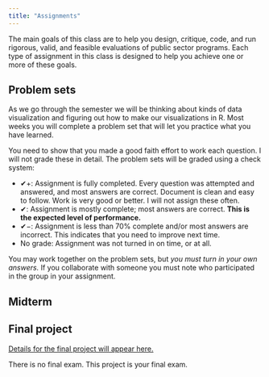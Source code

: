 ```yaml
---
title: "Assignments"
---
```


The main goals of this class are to help you design, critique, code, and run rigorous, valid, and feasible evaluations of public sector programs. Each type of assignment in this class is designed to help you achieve one or more of these goals.


## Problem sets

As we go through the semester we will be thinking about kinds of data visualization and figuring out how to make our visualizations in R. Most weeks you will complete a problem set that will let you practice what you have learned. 

You need to show that you made a good faith effort to work each question. I will not grade these in detail. The problem sets will be graded using a check system:

- ✔+: Assignment is fully completed. Every question was attempted and answered, and most answers are correct. Document is clean and easy to follow. Work is very good or better. I will not assign these often.
- ✔: Assignment is mostly complete; most answers are correct. **This is the expected level of performance.**
- ✔−: Assignment is less than 70% complete and/or most answers are incorrect. This indicates that you need to improve next time. 
- No grade: Assignment was not turned in on time, or at all. 

You may work together on the problem sets, but *you must turn in your own answers.* If you collaborate with someone you must note who participated in the group in your assignment.


## Midterm


## Final project

[Details for the final project will appear here.](/assignment/final-project.qmd)

There is no final exam. This project is your final exam.
